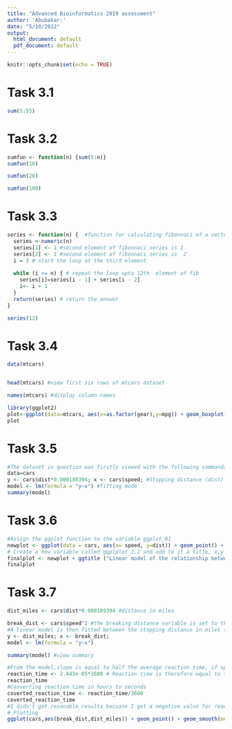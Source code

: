 ---
title: "Advanced Bioinformatics 2019 assessment"
author: 'Abubakar:'
date: "5/10/2022"
output:
  html_document: default
  pdf_document: default
---

```{r setup, include=FALSE}
knitr::opts_chunk$set(echo = TRUE)
```

# Task 3.1

```{r, echo=FALSE}
sum(5:55)
```


# Task 3.2

```{r, echo=FALSE}
sumfun <- function(n) {sum(5:n)}
sumfun(10)

sumfun(20)

sumfun(100)
```

# Task 3.3

```{r, echo=FALSE}
series <- function(n) {  #function for calculating fibonnaci of a vector with n values
  series <-numeric(n)
  series[1] <- 1 #second element of fibonnaci series is 1
  series[2] <- 1 #second element of fibonnaci series is  2
  i = 3 # start the loop at the third element
  
  while (i <= n) { # repeat the loop upto 12th  element of fib
    series[i]=series[i - 1] + series[i - 2]
    i<- i + 1
  }
  return(series) # return the answer
}

series(12)
```

# Task 3.4

```{r,echo=FALSE}
data(mtcars)


head(mtcars) #view first six rows of mtcars dataset

names(mtcars) #display column names

library(ggplot2)
plot<-ggplot(data=mtcars, aes(x=as.factor(gear),y=mpg)) + geom_boxplot(aes(fill=as.factor(gear))) + labs(title = "miles per gallon as a function of number of gears", y = "Miles per gallon (mpg)", x = "Number of gears (gear)")
plot

```

# Task 3.5

```{r, echo=FALSE}

#The dataset in question was firstly viewed with the following commands
data=cars
y <- cars$dist*0.000189394; x <- cars$speed; #Stopping distance (dist) were converted from ft to miles in order to match units with speed, which is in miles per hour. Assuming that 1 foot equals to 0.000189394 miles, the conversion was achieved by multiplying cars$dist by 0.000189394.
model <- lm(formula = "y~x") #fitting mode
summary(model)

```
# Task 3.6

```{r, echo=FALSE}
#Assign the ggplot function to the variable ggplot_01
newplot <- ggplot(data = cars, aes(x= speed, y=dist)) + geom_point() + geom_smooth(method = "lm",formula = "y ~ x")
# Create a new variable called ggplplot_1.1 and add to it a title, x,y labels.
finalplot <- newplot + ggtitle ("Linear model of the relationship between breaking distance(dist) and speed")+ xlab("speed(milesperhour)")+ ylab("dist(feet)")
finalplot

```

# Task 3.7

```{r, echo=FALSE}
dist_miles <- cars$dist*0.000189394 #distance in miles

break_dist <- cars$speed^2 #the breaking distance variable is set to the square value of the speed
#A linear model is then fitted between the stopping distance in miles (dist_miles) and breaking distance (break_dist)  as a derivative of square rooting the speed in miles per hour.
y <- dist_miles; x <- break_dist;
model <- lm(formula = "y~x")

summary(model) #view summary

#From the model,slope is equal to half the average reaction time, if speed and distance are constant
reaction_time <- 2.443e-05*3600 # Reaction time is therefore equal to two times the value of the slope reaction_time
reaction_time
#Converting reaction time in hours to seconds
coverted_reaction_time <- reaction_time/3600
coverted_reaction_time
#I didn't get resonable results becuase I get a negative value for reaction time
# Plotting 
ggplot(cars,aes(break_dist,dist_miles)) + geom_point() + geom_smooth(method="lm",formula="y~x") + labs (title = "Linear regression of breaking distance and stopping distance", x = "Breaking Distance (miles/h)", y = "Distance (miles)")

```
